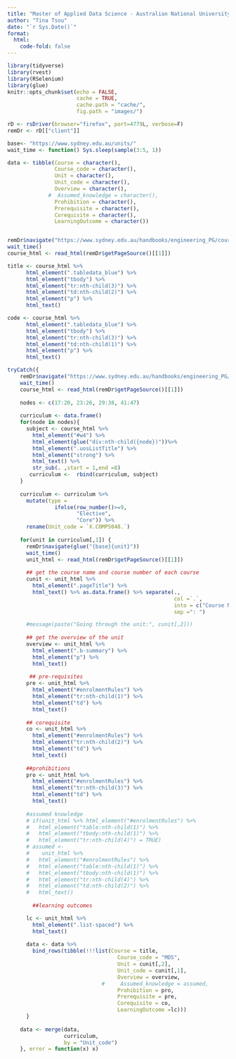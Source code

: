 ```yaml
---
title: "Master of Applied Data Science - Australian National University"
author: "Tina Tsou"
date: "`r Sys.Date()`"
format: 
  html: 
    code-fold: false
---
```



```r
library(tidyverse)
library(rvest)
library(RSelenium)
library(glue)
knitr::opts_chunk$set(echo = FALSE,
                      cache = TRUE,
                      cache.path = "cache/",
                      fig.path = "images/")

```


```r
rD <- rsDriver(browser="firefox", port=4779L, verbose=F)
remDr <- rD[["client"]]

base<- "https://www.sydney.edu.au/units/"
wait_time <- function() Sys.sleep(sample(3:5, 1))

data <- tibble(Course = character(),
               Course_code = character(),
               Unit = character(),
               Unit_code = character(),
               Overview = character(),
             #  Assumed_knowledge = character(),
               Prohibition = character(),
               Prerequisite = character(),
               Corequisite = character(),
               LearningOutcome = character())


remDr$navigate("https://www.sydney.edu.au/handbooks/engineering_PG/coursework/courses/data_science_rules.shtml")
wait_time()
course_html <- read_html(remDr$getPageSource()[[1]])

title <- course_html %>% 
      html_element(".tabledata_blue") %>% 
      html_element("tbody") %>% 
      html_element("tr:nth-child(3)") %>% 
      html_element("td:nth-child(2)") %>% 
      html_element("p") %>% 
      html_text()

code <- course_html %>% 
      html_element(".tabledata_blue") %>% 
      html_element("tbody") %>% 
      html_element("tr:nth-child(3)") %>% 
      html_element("td:nth-child(1)") %>% 
      html_element("p") %>% 
      html_text()

tryCatch({
    remDr$navigate("https://www.sydney.edu.au/handbooks/engineering_PG/coursework/units_of_study/computer_science/data_science_descriptions.shtml")
    wait_time()
    course_html <- read_html(remDr$getPageSource()[[1]])
    
    nodes <- c(17:20, 23:26, 29:38, 41:47)
    
    curriculum <- data.frame()
    for(node in nodes){
      subject <- course_html %>% 
        html_element("#w4") %>% 
        html_element(glue("div:nth-child({node})"))%>% 
        html_element(".uosListTitle") %>% 
        html_element("strong") %>% 
        html_text() %>% 
        str_sub(. ,start = 1,end =8)
       curriculum <-  rbind(curriculum, subject)
    }
    
    curriculum <- curriculum %>%
      mutate(type = 
               ifelse(row_number()>=9, 
                      "Elective", 
                      "Core")) %>% 
      rename(Unit_code = `X.COMP5048.`)
    
    for(unit in curriculum[,1]) {
      remDr$navigate(glue("{base}{unit}"))
      wait_time()
      unit_html <- read_html(remDr$getPageSource()[[1]])
      
      ## get the course name and course number of each course
      cunit <- unit_html %>% 
        html_element(".pageTitle") %>% 
        html_text() %>% as.data.frame() %>% separate(.,
                                                     col =`.`, 
                                                     into = c("Course Number","Course Name"),
                                                     sep =": ")

      #message(paste("Going through the unit:", cunit[,2]))
      
      ## get the overview of the unit
      overview <- unit_html %>% 
        html_element(".b-summary") %>% 
        html_element("p") %>% 
        html_text()
      
       ## pre-requisites
      pre <- unit_html %>% 
        html_element("#enrolmentRules") %>% 
        html_element("tr:nth-child(1)") %>% 
        html_element("td") %>% 
        html_text()
      
      ## corequisite
      co <- unit_html %>% 
        html_element("#enrolmentRules") %>% 
        html_element("tr:nth-child(2)") %>% 
        html_element("td") %>% 
        html_text()
      
      ##prohibitions
      pro <- unit_html %>% 
        html_element("#enrolmentRules") %>% 
        html_element("tr:nth-child(3)") %>% 
        html_element("td") %>% 
        html_text()
    
      #assumed knowledge
      # if(unit_html %>% html_element("#enrolmentRules") %>% 
      #   html_element("table:nth-child(1)") %>% 
      #   html_element("tbody:nth-child(1)") %>% 
      #   html_element("tr:nth-child(4)") = TRUE)
      # assumed <- 
      #    unit_html %>% 
      #   html_element("#enrolmentRules") %>% 
      #   html_element("table:nth-child(1)") %>% 
      #   html_element("tbody:nth-child(1)") %>% 
      #   html_element("tr:nth-child(4)") %>% 
      #   html_element("td:nth-child(2)") %>% 
      #   html_text()
      
        ##learning outcomes

      lc <- unit_html %>% 
        html_element(".list-spaced") %>% 
        html_text()
      
      data <- data %>% 
        bind_rows(tibble(!!!list(Course = title, 
                                   Course_code = "MDS", 
                                   Unit = cunit[,2],
                                   Unit_code = cunit[,1],
                                   Overview = overview,
                              #     Assumed_knowledge = assumed,
                                   Prohibition = pro,
                                   Prerequisite = pre, 
                                   Corequisite = co,
                                   LearningOutcome =lc)))
      }
      
    data <- merge(data, 
                  curriculum,
                  by = "Unit_code")
    }, error = function(x) x)
  



```
